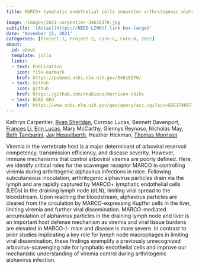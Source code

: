 ```yaml
---
title: MARCO+ lymphatic endothelial cells sequester arthritogenic alphaviruses to limit viremia and viral dissemination

image: /images/2021-carpentier-34618370.jpg
subtitle: '[Atlas](https://NEED-LINK){.link-box-large}'
date: 'November 15, 2021'
categories: [Project-1, Project-2, Core-C, Core-D, 2021]
about:
  id: about
  template: jolla
  links:
  - text: Publication
    icon: file-earmark
    href: https://pubmed.ncbi.nlm.nih.gov/34618370/
  - text: GitHub
    icon: github
    href: https://github.com/rnabioco/morrison-chikv
  - text: NCBI GEO
    href: https://www.ncbi.nlm.nih.gov/geo/query/acc.cgi?acc=GSE174667
---
```


Kathryn Carpentier, [Ryan Sheridan](https://orcid.org/0000-0003-4012-3147), Cormac Lucas, Bennett Davenport, [Frances Li](https://orcid.org/0000-0001-8798-8290), [Erin Lucas](http://orcid.org/0000-0001-7705-2069), Mary McCarthy, Glennys Reynoso, Nicholas May, [Beth Tamburini](https://orcid.org/0000-0003-1991-231X), [Jay Hesselberth](https://scholar.google.com/citations?user=EnOmNEYAAAAJ), Heather Hickman, [Thomas Morrison](https://scholar.google.com/citations?user=ljkm0eMAAAAJ&hl=en&oi=ao)

Viremia in the vertebrate host is a major determinant of arboviral reservoir competency, transmission efficiency, and disease severity. However, immune mechanisms that control arboviral viremia are poorly defined. Here, we identify critical roles for the scavenger receptor MARCO in controlling viremia during arthritogenic alphavirus infections in mice. Following subcutaneous inoculation, arthritogenic alphavirus particles drain via the lymph and are rapidly captured by MARCO+ lymphatic endothelial cells (LECs) in the draining lymph node (dLN), limiting viral spread to the bloodstream. Upon reaching the bloodstream, alphavirus particles are cleared from the circulation by MARCO-expressing Kupffer cells in the liver, limiting viremia and further viral dissemination. MARCO-mediated accumulation of alphavirus particles in the draining lymph node and liver is an important host defense mechanism as viremia and viral tissue burdens are elevated in MARCO-/- mice and disease is more severe. In contrast to prior studies implicating a key role for lymph node macrophages in limiting viral dissemination, these findings exemplify a previously unrecognized arbovirus-scavenging role for lymphatic endothelial cells and improve our mechanistic understanding of viremia control during arthritogenic alphavirus infection.
